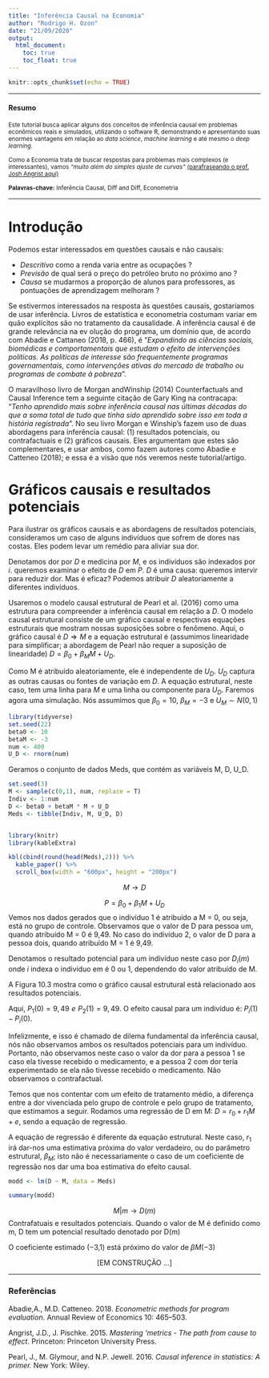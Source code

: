 ```yaml
---
title: "Inferência Causal na Economia"
author: "Rodrigo H. Ozon"
date: "21/09/2020"
output:
  html_document:
    toc: true
    toc_float: true
---
```


```r
knitr::opts_chunk$set(echo = TRUE)
```


<!-- ================================================================================= -->

***

#### **Resumo**

<small>Este tutorial busca aplicar alguns dos conceitos de inferência causal em problemas econômicos reais e simulados, utilizando o software R, demonstrando e apresentando suas enormes vantagens em relação ao _data science_, _machine learning_ e até mesmo o _deep learning_.

Como a Economia trata de buscar respostas para problemas mais complexos (e interessantes), vamos _"muito além do simples ajuste de curvas"_ [(parafraseando o prof. Josh Angrist aqui)](https://www.youtube.com/watch?v=2EhRT2mOXm8)

**Palavras-chave:** Inferência Causal, Diff and Diff, Econometria
</small>


***

# Introdução


Podemos estar interessados em questões causais e não causais:

+ *Descritivo* como a renda varia entre as ocupações ?
+ *Previsão* de qual será o preço do petróleo bruto no próximo ano ?
+ *Causa* se mudarmos a proporção de alunos para professores, as pontuações de aprendizagem melhoram ?

Se estivermos interessados na resposta às questões causais, gostaríamos de usar
inferência. Livros de estatística e econometria costumam variar em quão explícitos são
no tratamento da causalidade. A inferência causal é de grande relevância na ev olução do programa, um domínio que, de acordo com Abadie e Cattaneo (2018, p. 466), é
"_Expandindo as ciências sociais, biomédicas e comportamentais que estudam o efeito de
intervenções políticas. As políticas de interesse são frequentemente programas governamentais, como intervenções ativas do mercado de trabalho ou programas de combate à pobreza_”.

O maravilhoso livro de Morgan andWinship (2014) Counterfactuals and Causal Inference
tem a seguinte citação de Gary King na contracapa: "_Tenho aprendido mais sobre inferência causal nas últimas décadas do que a soma total de tudo que tinha sido aprendido sobre isso em toda a história registrada_". No seu livro Morgan e Winship’s
fazem uso de duas abordagens para inferência causal: (1) resultados potenciais, ou
contrafactuais e (2) gráficos causais. Eles argumentam que estes são complementares,
e usar ambos, como fazem autores como Abadie e Catteneo (2018); e essa é a visão que nós veremos neste tutorial/artigo.

# Gráficos causais e resultados potenciais

Para ilustrar os gráficos causais e as abordagens de resultados potenciais, consideramos um caso de alguns indivíduos que sofrem de dores nas costas. Eles podem levar um remédio para aliviar sua dor.

Denotamos dor por $D$ e medicina por $M$, e os indivíduos são indexados por $i$.
queremos examinar o efeito de $D$ em $P$. $D$ é uma causa: queremos intervir para reduzir dor. Mas é eficaz? Podemos atribuir $D$ aleatoriamente a diferentes indivíduos.

Usaremos o modelo causal estrutural de Pearl et al. (2016) como uma estrutura para
compreender a inferência causal em relação a $D$. O modelo causal estrutural consiste
de um gráfico causal e respectivas equações estruturais que mostram nossas suposições
sobre o fenômeno. Aqui, o gráfico causal é $D\Rightarrow M$ e a equação estrutural
é (assumimos linearidade para simplificar; a abordagem de Pearl não requer a suposição
de linearidade) $D=\beta_{0}+\beta_{M}M+U_{D}$.

Como M é atribuído aleatoriamente, ele é independente de $U_D$. $U_D$ captura as outras causas ou fontes de variação em $D$. A equação estrutural, neste caso, tem uma linha para $M$ e uma linha ou componente para $U_D$. Faremos agora uma simulação. Nós assumimos que $\beta_{0}=10$, $\beta_{M}=-3$ e $U_M\sim N(0,1)$


```r
library(tidyverse)
set.seed(22)
beta0 <- 10
betaM <- -3
num <- 400
U_D <- rnorm(num)
```

Geramos o conjunto de dados Meds, que contém as variáveis M, D, U_D.

```r
set.seed(3)
M <- sample(c(0,1), num, replace = T)
Indiv <- 1:num
D <- beta0 + betaM * M + U_D
Meds <- tibble(Indiv, M, U_D, D)


library(knitr)
library(kableExtra)

kbl(cbind(round(head(Meds),2))) %>%
  kable_paper() %>%
  scroll_box(width = "600px", height = "200px")


```


$$
M\rightarrow D
$$

$$
P=\beta_0+\beta_1M+U_D
$$
Vemos nos dados gerados que o indivíduo 1 é atribuído a M = 0, ou seja, está no
grupo de controle. Observamos que o valor de D para pessoa um, quando atribuído M = 0
é 9,49. No caso do indivíduo 2, o valor de D para a pessoa dois, quando atribuído M
= 1 é 9,49.

Denotamos o resultado potencial para um indivíduo neste caso por $D_{i}(m)$ onde $i$
indexa o indivíduo em é 0 ou 1, dependendo do valor atribuído de M.

A Figura 10.3 mostra como o gráfico causal estrutural está relacionado aos resultados potenciais.

Aqui, $P_{1} (0) = 9,49\,\, e\,\, P_{2} (1) = 9,49$. O efeito causal para um indivíduo é: $P_{i}(1) - P_{i}(0)$.


Infelizmente, e isso é chamado de dilema fundamental da inferência causal, nós não observamos ambos os resultados potenciais para um indivíduo. Portanto, não observamos neste caso o valor da dor para a pessoa 1 se caso ela tivesse recebido o medicamento, e a pessoa 2 com dor teria experimentado se ela não tivesse recebido o medicamento. Não observamos o contrafactual.


Temos que nos contentar com um efeito de tratamento médio, a diferença entre a dor
vivenciada pelo grupo de controle e pelo grupo de tratamento, que estimamos a seguir.
Rodamos uma regressão de D em M: $D = r_0 + r_{1}M + e$, sendo a equação de regressão.

A equação de regressão é diferente da equação estrutural. Neste caso, $r_1$ irá
dar-nos uma estimativa próxima do valor verdadeiro, ou do parâmetro estrutural, $\beta_{M}$; isto não é necessariamente o caso de um coeficiente de regressão nos dar uma boa estimativa do efeito causal.

```r

modd <- lm(D ~ M, data = Meds)

summary(modd)
```


$$
M|m\rightarrow D(m)
$$
Contrafatuais e resultados potenciais. Quando o valor de M é definido como m, D tem um potencial resultado denotado por D(m)


O coeficiente estimado (−3,1) está próximo do valor de $\beta M (−3)$


<center>

[EM CONSTRUÇÃO ...]

</center>






































































***

### Referências

Abadie,A., M.D. Catteneo. 2018. *Econometric methods for program evaluation*. Annual Review of Economics 10: 465–503.

Angrist, J.D., J. Pischke. 2015. *Mastering ‘metrics - The path from cause to effect*. Princeton: Princeton University Press.

Pearl, J., M. Glymour, and N.P. Jewell. 2016. *Causal inference in statistics: A primer.* New York: Wiley.
